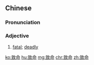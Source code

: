 ==Chinese==
{{zh-forms}}

===Pronunciation===
{{zh-pron
|m=zhìmìng
|c=zi3 ming6
|h=pfs=chṳ-miang
|mn=qz,tw,xm,zz:tì-bēng/qz,tw,xm,zz:tì-miā
|cat=a
}}

===Adjective===
{{zh-adj}}

# [[fatal]]; [[deadly]]

[[ko:致命]]
[[hu:致命]]
[[mg:致命]]
[[chr:致命]]
[[zh:致命]]